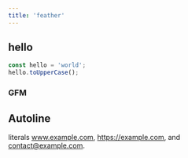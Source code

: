 ```yaml
---
title: 'feather'
---
```



## hello

```js
const hello = 'world';
hello.toUpperCase();
```

### GFM

## Autoline

<Counter />

literals www.example.com, https://example.com, and contact@example.com.
